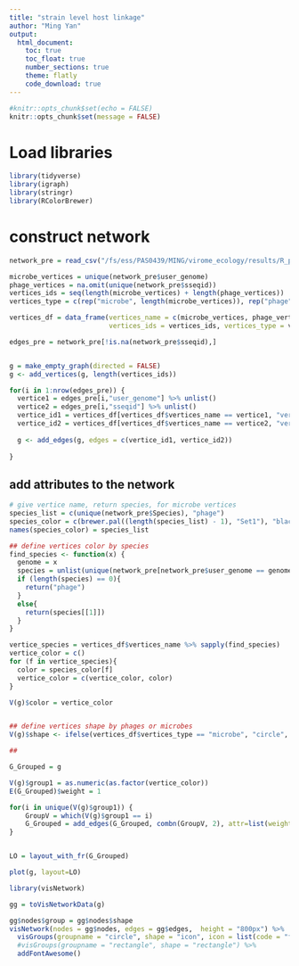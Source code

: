 ```yaml
---
title: "strain level host linkage"
author: "Ming Yan"
output: 
  html_document:
    toc: true
    toc_float: true
    number_sections: true
    theme: flatly
    code_download: true
---
```



```r
#knitr::opts_chunk$set(echo = FALSE)
knitr::opts_chunk$set(message = FALSE)
```

# Load libraries
```r
library(tidyverse)
library(igraph)
library(stringr)
library(RColorBrewer)
```

# construct network
```r
network_pre = read_csv("/fs/ess/PAS0439/MING/virome_ecology/results/R_project/inter_intra_species_specificity.csv")

microbe_vertices = unique(network_pre$user_genome)
phage_vertices = na.omit(unique(network_pre$sseqid))
vertices_ids = seq(length(microbe_vertices) + length(phage_vertices))
vertices_type = c(rep("microbe", length(microbe_vertices)), rep("phage", length(phage_vertices)))

vertices_df = data_frame(vertices_name = c(microbe_vertices, phage_vertices), 
                         vertices_ids = vertices_ids, vertices_type = vertices_type)

edges_pre = network_pre[!is.na(network_pre$sseqid),]


g = make_empty_graph(directed = FALSE)
g <- add_vertices(g, length(vertices_ids)) 

for(i in 1:nrow(edges_pre)) {   
  vertice1 = edges_pre[i,"user_genome"] %>% unlist()
  vertice2 = edges_pre[i,"sseqid"] %>% unlist()
  vertice_id1 = vertices_df[vertices_df$vertices_name == vertice1, "vertices_ids"]
  vertice_id2 = vertices_df[vertices_df$vertices_name == vertice2, "vertices_ids"]
  
  g <- add_edges(g, edges = c(vertice_id1, vertice_id2))
 
}
```


## add attributes to the network
```r
# give vertice name, return species, for microbe vertices
species_list = c(unique(network_pre$Species), "phage")
species_color = c(brewer.pal((length(species_list) - 1), "Set1"), "black")
names(species_color) = species_list

## define vertices color by species
find_species <- function(x) {
  genome = x
  species = unlist(unique(network_pre[network_pre$user_genome == genome, "Species"]))
  if (length(species) == 0){
    return("phage")
  }
  else{
    return(species[[1]])
  }
}

vertice_species = vertices_df$vertices_name %>% sapply(find_species)
vertice_color = c()
for (f in vertice_species){
  color = species_color[f]
  vertice_color = c(vertice_color, color)
}

V(g)$color = vertice_color


## define vertices shape by phages or microbes
V(g)$shape <- ifelse(vertices_df$vertices_type == "microbe", "circle", "rectangle")

##

G_Grouped = g

V(g)$group1 = as.numeric(as.factor(vertice_color))
E(G_Grouped)$weight = 1

for(i in unique(V(g)$group1)) {
    GroupV = which(V(g)$group1 == i)
    G_Grouped = add_edges(G_Grouped, combn(GroupV, 2), attr=list(weight=5))
} 


LO = layout_with_fr(G_Grouped)

plot(g, layout=LO)

```


```r
library(visNetwork)

gg = toVisNetworkData(g)

gg$nodes$group = gg$nodes$shape
visNetwork(nodes = gg$nodes, edges = gg$edges,  height = "800px") %>%
  visGroups(groupname = "circle", shape = "icon", icon = list(code = "f0c0")) %>% 
  #visGroups(groupname = "rectangle", shape = "rectangle") %>%
  addFontAwesome()
```



